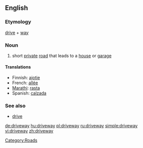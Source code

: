 ==English==

===Etymology===
[[drive]] + [[way]]

===Noun===
{{wikipedia}}
{{en-noun}}

# {{US}} short [[private]] [[road]] that leads to a [[house]] or [[garage]]

====Translations====
{{top}}
* Finnish: [[ajotie]]
* French: [[allée]]
* [[Marathi]]: [[rasta]]
* Spanish: [[calzada]]
{{bottom}}

===See also===
* [[drive]] {{UK}}

[[Category:Roads]]

[[de:driveway]]
[[hu:driveway]]
[[pl:driveway]]
[[ru:driveway]]
[[simple:driveway]]
[[vi:driveway]]
[[zh:driveway]]
